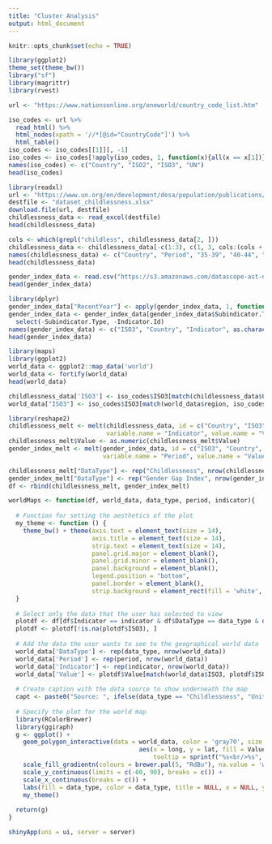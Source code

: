 ```yaml
---
title: "Cluster Analysis"
output: html_document
---
```


```r
knitr::opts_chunk$set(echo = TRUE)
```

```r
library(ggplot2)
theme_set(theme_bw())
library("sf")  
library(magrittr)
library(rvest)
```


```r
url <- "https://www.nationsonline.org/oneworld/country_code_list.htm"

iso_codes <- url %>%
  read_html() %>%
  html_nodes(xpath = '//*[@id="CountryCode"]') %>%
  html_table()
iso_codes <- iso_codes[[1]][, -1]
iso_codes <- iso_codes[!apply(iso_codes, 1, function(x){all(x == x[1])}), ]
names(iso_codes) <- c("Country", "ISO2", "ISO3", "UN")
head(iso_codes)
```

```r
library(readxl)
url <- "https://www.un.org/en/development/desa/population/publications/dataset/fertility/wfr2012/Data/Data_Sources/TABLE%20A.8.%20%20Percentage%20of%20childless%20women%20and%20women%20with%20parity%20three%20or%20higher.xlsx"
destfile <- "dataset_childlessness.xlsx"
download.file(url, destfile)
childlessness_data <- read_excel(destfile)
head(childlessness_data)
```

```r
cols <- which(grepl("childless", childlessness_data[2, ]))
childlessness_data <- childlessness_data[-c(1:3), c(1, 3, cols:(cols + 2))]
names(childlessness_data) <- c("Country", "Period", "35-39", "40-44", "45-49")
head(childlessness_data)
```

```r
gender_index_data <- read.csv("https://s3.amazonaws.com/datascope-ast-datasets-nov29/datasets/743/data.csv")
head(gender_index_data)
```

```r
library(dplyr)
gender_index_data["RecentYear"] <- apply(gender_index_data, 1, function(x){as.numeric(x[max(which(!is.na(x)))])})
gender_index_data <- gender_index_data[gender_index_data$Subindicator.Type == "Rank", ] %>% 
  select(-Subindicator.Type, -Indicator.Id)
names(gender_index_data) <- c("ISO3", "Country", "Indicator", as.character(c(2006:2016, 2018)), "RecentYear")
head(gender_index_data)
```

```r
library(maps)
library(ggplot2)
world_data <- ggplot2::map_data('world')
world_data <- fortify(world_data)
head(world_data)
```

```r
childlessness_data['ISO3'] <- iso_codes$ISO3[match(childlessness_data$Country, iso_codes$Country)]
world_data["ISO3"] <- iso_codes$ISO3[match(world_data$region, iso_codes$Country)]
```

```r
library(reshape2)
childlessness_melt <- melt(childlessness_data, id = c("Country", "ISO3", "Period"), 
                           variable.name = "Indicator", value.name = "Value")
childlessness_melt$Value <- as.numeric(childlessness_melt$Value)
gender_index_melt <- melt(gender_index_data, id = c("ISO3", "Country", "Indicator"), 
                          variable.name = "Period", value.name = "Value")
```

```r
childlessness_melt["DataType"] <- rep("Childlessness", nrow(childlessness_melt))
gender_index_melt["DataType"] <- rep("Gender Gap Index", nrow(gender_index_melt))
df <- rbind(childlessness_melt, gender_index_melt)
```

```r
worldMaps <- function(df, world_data, data_type, period, indicator){
  
  # Function for setting the aesthetics of the plot
  my_theme <- function () { 
    theme_bw() + theme(axis.text = element_text(size = 14),
                       axis.title = element_text(size = 14),
                       strip.text = element_text(size = 14),
                       panel.grid.major = element_blank(), 
                       panel.grid.minor = element_blank(),
                       panel.background = element_blank(), 
                       legend.position = "bottom",
                       panel.border = element_blank(), 
                       strip.background = element_rect(fill = 'white', colour = 'white'))
  }
  
  # Select only the data that the user has selected to view
  plotdf <- df[df$Indicator == indicator & df$DataType == data_type & df$Period == period,]
  plotdf <- plotdf[!is.na(plotdf$ISO3), ]
  
  # Add the data the user wants to see to the geographical world data
  world_data['DataType'] <- rep(data_type, nrow(world_data))
  world_data['Period'] <- rep(period, nrow(world_data))
  world_data['Indicator'] <- rep(indicator, nrow(world_data))
  world_data['Value'] <- plotdf$Value[match(world_data$ISO3, plotdf$ISO3)]
  
  # Create caption with the data source to show underneath the map
  capt <- paste0("Source: ", ifelse(data_type == "Childlessness", "United Nations" , "World Bank"))
  
  # Specify the plot for the world map
  library(RColorBrewer)
  library(ggiraph)
  g <- ggplot() + 
    geom_polygon_interactive(data = world_data, color = 'gray70', size = 0.1,
                                    aes(x = long, y = lat, fill = Value, group = group, 
                                        tooltip = sprintf("%s<br/>%s", ISO3, Value))) + 
    scale_fill_gradientn(colours = brewer.pal(5, "RdBu"), na.value = 'white') + 
    scale_y_continuous(limits = c(-60, 90), breaks = c()) + 
    scale_x_continuous(breaks = c()) + 
    labs(fill = data_type, color = data_type, title = NULL, x = NULL, y = NULL, caption = capt) + 
    my_theme()
  
  return(g)
}
```

```r
shinyApp(uni = ui, server = server)
```








